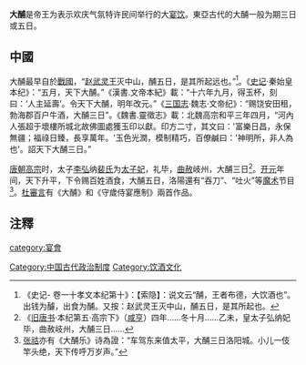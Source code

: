 
'''大酺'''是帝王为表示欢庆气氛特许民间举行的大[[宴饮|宴饮]]。東亞古代的大酺一般为期三日或五日。
==中國==
大酺最早自於[[戰國|戰國]]，“[[赵武灵王|赵武灵王]]灭中山，酺五日，是其所起远也。”<ref>《史记- 卷一十孝文本纪第十》：【索隐】：说文云“酺，王者布德，大饮酒也”。出钱为醵，出食为酺。又按：赵武灵王灭中山，酺五日，是其所起也。</ref>。《[[史记|史记]]·秦始皇本纪》：“五月，天下大酺。”《漢書.文帝本紀》載：“十六年九月，得玉杯，刻曰：‘人主延壽’。令天下大酺，明年改元。”《[[三国志|三国志]]·魏志·文帝纪》：“赐饶安田租，勃海郡百户牛酒，大酺三日”。《魏書.靈徵志》載：北魏高宗和平三年四月，“河內人張超于壞樓所城北故佛圖處獲玉印以獻。印方二寸，其文曰：'富樂日昌，永保無疆；福祿日臻，長享萬年。'玉色光潤，模制精巧，百僚鹹曰：'神明所，非人為也'。詔天下大酺三日。”

[[唐朝|唐朝]][[唐高宗|高宗]]时，太子[[李弘_(唐朝)|李弘]]纳[[哀皇后_(唐朝)|裴氏]]为[[太子妃|太子妃]]，礼毕，[[曲赦|曲赦]]岐州，大酺三日<ref>《[[旧唐书|旧唐书]]·本纪第五·高宗下》（[[咸亨|咸亨]]）四年......冬十月......乙未，皇太子弘纳妃毕，曲赦岐州，大酺三日......</ref>。[[开元|开元]]年间，天下升平，下令赐百姓酒食，大酺五日，洛陽還有“吞刀”、“吐火”等[[魔术|魔术]]节目<ref>[[张祜|张祜]]亦有《大酺乐》诗為證：“车驾东来值太平，大酺三日洛阳城。小儿一伎竿头绝，天下传呼万岁声。”</ref>。[[杜審言|杜審言]]有《大酺》和《守歲侍宴應制》兩首作品。

== 注釋 ==
{{Reflist|2}}
{{历史小作品}}
[[Category:中国古代政治制度|Category:中国古代政治制度]]
[[category:宴會|category:宴會]]
[[Category:饮酒文化|Category:饮酒文化]]